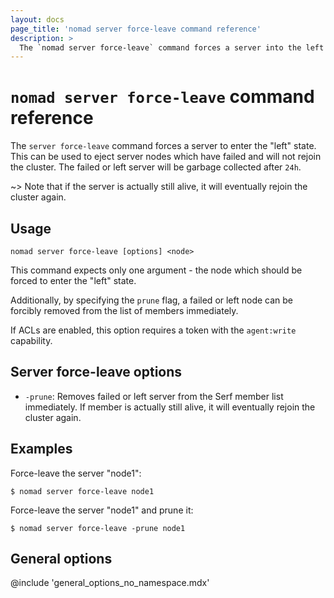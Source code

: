 ```yaml
---
layout: docs
page_title: 'nomad server force-leave command reference'
description: >
  The `nomad server force-leave` command forces a server into the left state so that you can eject server nodes that have failed.
---
```


# `nomad server force-leave` command reference

The `server force-leave` command forces a server to enter the "left" state.
This can be used to eject server nodes which have failed and will not rejoin
the cluster. The failed or left server will be garbage collected after `24h`.

~> Note that if the server is actually still alive, it will
eventually rejoin the cluster again.

## Usage

```plaintext
nomad server force-leave [options] <node>
```

This command expects only one argument - the node which should be forced
to enter the "left" state.

Additionally, by specifying the `prune` flag, a failed or left node can be forcibly removed
from the list of members immediately.

If ACLs are enabled, this option requires a token with the `agent:write`
capability.

## Server force-leave options

- `-prune`: Removes failed or left server from the Serf member list immediately.
	If member is actually still alive, it will eventually rejoin the cluster again.

## Examples

Force-leave the server "node1":

```shell-session
$ nomad server force-leave node1

```

Force-leave the server "node1" and prune it:

```shell-session
$ nomad server force-leave -prune node1

```

## General options

@include 'general_options_no_namespace.mdx'

